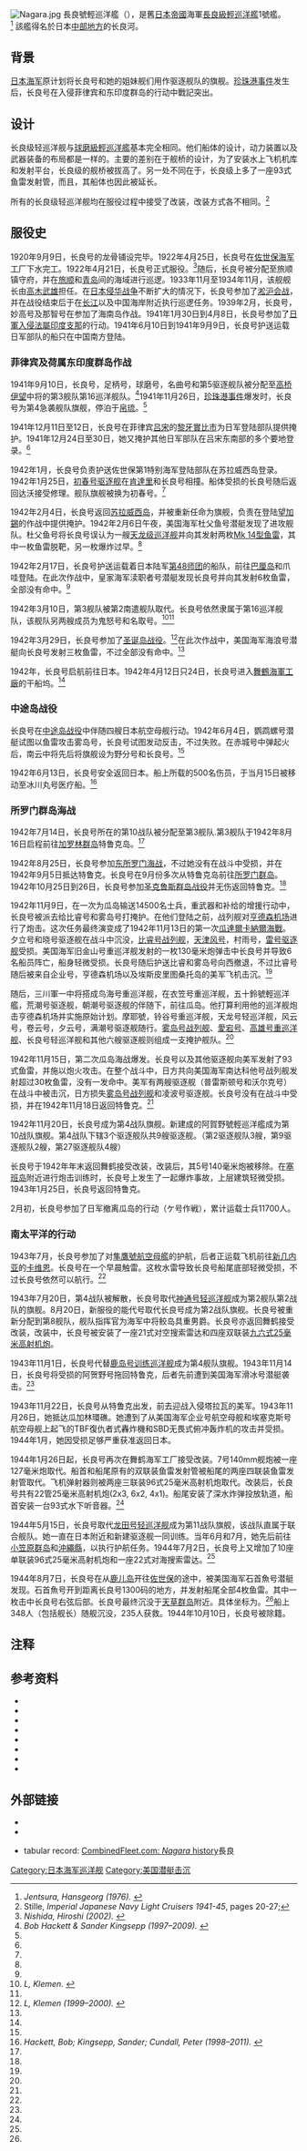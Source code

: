 {{copyedit|time=2016-08-21T23:19:45+00:00}}
[[File:Nagara.jpg|thumb]]
長良號輕巡洋艦（{{jpn|j=長良|hg=ながら|rm=Nagara|f=h}}），是舊[[大日本帝国|日本帝國]]海軍[[長良級輕巡洋艦|長良級輕巡洋艦]]1號艦。<ref><cite class="citation book">Jentsura, Hansgeorg (1976). </cite></ref> 該艦得名於日本[[中部地方|中部地方]]的长良河。

== 背景 ==
[[大日本帝國海軍|日本海军]]原计划将长良号和她的姐妹舰们用作驱逐舰队的旗舰。[[珍珠港事件|珍珠港事件]]发生后，长良号在入侵菲律宾和东印度群岛的行动中戰記突出。

== 设计 ==
长良级轻巡洋舰与[[球磨級輕巡洋艦|球磨級輕巡洋艦]]基本完全相同。他们船体的设计，动力装置以及武器装备的布局都是一样的。主要的差别在于舰桥的设计，为了安装水上飞机机库和发射平台，长良级的舰桥被拔高了。另一处不同在于，长良级上多了一座93式鱼雷发射管，而且，其船体也因此被延长。

所有的长良级轻巡洋舰均在服役过程中接受了改装，改装方式各不相同。<ref name="Stille">Stille, '' Imperial Japanese Navy Light Cruisers 1941-45 '', pages 20-27;</ref>

== 服役史 ==
1920年9月9日，长良号的龙骨铺设完毕。1922年4月25日，长良号在[[佐世保海军工厂|佐世保海军工]]厂下水完工。1922年4月21日，长良号正式服役。<ref name="Nishida"><cite class="citation web">Nishida, Hiroshi (2002). </cite></ref>随后，长良号被分配至旅顺镇守府，并在[[旅顺|旅顺]]和[[青岛|青岛]]间的海域进行巡逻。1933年11月至1934年11月，该舰舰长由[[高木武雄|高木武雄]]担任。在[[日本侵华战争|日本侵华战争]]不断扩大的情况下，长良号参加了[[淞沪会战|淞沪会战]]，并在战役结束后于在[[长江|长江]]以及中国海岸附近执行巡逻任务。1939年2月，长良号，妙高号及那智号在参加了海南岛作战。1941年1月30日到4月8日，长良号参加了[[日軍入侵法屬印度支那|日軍入侵法屬印度支那]]的行动。1941年6月10日到1941年9月9日，长良号护送运载日军部队的船只在中国南方登陆。

=== 菲律宾及荷属东印度群岛作战 ===
1941年9月10日，长良号，足柄号，球磨号，名曲号和第5驱逐舰队被分配至[[高桥伊望|高桥伊望]]中将的第3舰队第16巡洋舰队。<ref name="combinedfleet"><cite class="citation web">Bob Hackett & Sander Kingsepp (1997–2009). </cite></ref>1941年11月26日，[[珍珠港事件|珍珠港事件]]爆发时，长良号为第4急袭舰队旗舰，停泊于[[帛琉|帛琉]]。<ref name="combinedfleet"/>

1941年12月11日至12日，长良号在菲律宾[[吕宋|吕宋]]的[[黎牙實比市|黎牙實比市]]为日军登陆部队提供掩护。1941年12月24日至30日，她又掩护其他日军部队在吕宋东南部的多个要地登录。<ref name="combinedfleet"/>

1942年1月，长良号负责护送佐世保第1特别海军登陆部队在苏拉威西岛登录。1942年1月25日，[[初春号驱逐舰|初春号驱逐舰]]在[[肯達里|肯達里]]和长良号相撞。船体受损的长良号随后返回达沃接受修理。舰队旗舰被换为初春号。<ref name="combinedfleet"/>

1942年2月4日，长良号返回[[苏拉威西岛|苏拉威西岛]]，并被重新任命为旗舰，负责在登陆[[望加錫|望加錫]]的作战中提供掩护。1942年2月6日午夜，美国海军杜父鱼号潜艇发现了进攻舰队。杜父鱼号将长良号误认为一艘[[天龙级巡洋舰|天龙级巡洋舰]]并向其发射两枚[[Mk_14型鱼雷|Mk 14型鱼雷]]，其中一枚鱼雷脱靶，另一枚爆炸过早。<ref name="combinedfleet"/>

1942年2月17日，长良号护送运载着日本陆军[[第48师团（日本陆军）|第48师团]]的船队，前往[[巴厘岛|巴厘岛]]和爪哇登陆。在此次作战中，皇家海军渎职者号潜艇发现长良号并向其发射6枚鱼雷，全部没有命中。<ref name="combinedfleet"/>

1942年3月10日，第3舰队被第2南遣舰队取代。长良号依然隶属于第16巡洋舰队，该舰队另两艘成员为鬼怒号和名取号。<ref><cite class="citation web">L, Klemen. </cite></ref><ref name="combinedfleet"/>

1942年3月29日，长良号参加了[[聖誕島戰役|圣诞岛战役]]。<ref><cite class="citation web">L, Klemen (1999–2000). </cite></ref>在此次作战中，美国海军海浪号潜艇向长良号发射三枚鱼雷，不过全部没有命中。<ref name="combinedfleet"></ref>

1942年，长良号启航前往日本。1942年4月12日只24日，长良号进入[[舞鶴海軍工廠|舞鶴海軍工廠]]的干船坞。<ref name="combinedfleet"></ref>

=== 中途岛战役 ===
长良号在[[中途岛战役|中途岛战役]]中伴随四艘日本航空母舰行动。1942年6月4日，鹦鹉螺号潜艇试图以鱼雷攻击雾岛号，长良号试图发动反击，不过失败。在赤城号中弹起火后，南云中将先后将旗舰设为野分号和长良号。<ref name="combinedfleet"></ref>

1942年6月13日，长良号安全返回日本。船上所载的500名伤员，于当月15日被移动至冰川丸号医疗船。<ref><cite class="citation web">Hackett, Bob; Kingsepp, Sander; Cundall, Peter (1998–2011). </cite></ref>

=== 所罗门群岛海战 ===
1942年7月14日，长良号所在的第10战队被分配至第3舰队.第3舰队于1942年8月16日启程前往[[加罗林群岛|加罗林群岛]]特鲁克岛。<ref name="combinedfleet"></ref>

1942年8月25日，长良号参加[[东所罗门海战|东所罗门海战]]，不过她没有在战斗中受损，并在1942年9月5日抵达特鲁克。长良号在9月份多次从特鲁克岛前往[[所罗门群岛|所罗门群岛]]。1942年10月25日到26日，长良号参加[[圣克鲁斯群岛战役|圣克鲁斯群岛战役]]并无伤返回特鲁克。<ref name="combinedfleet"/>

1942年11月9日，在一次为瓜岛输送14500名士兵，重武器和补给的增援行动中，长良号被派去给比睿号和雾岛号打掩护。在他们登陆之前，战列舰对[[霍尼亞拉國際機場|亨德森机场]]进行了炮击。这次任务最终演变成了1942年11月13日的第一次[[瓜達爾卡納爾海戰|瓜達爾卡納爾海戰]]。夕立号和晓号驱逐舰在战斗中沉没，[[比睿号战列舰|比睿号战列舰]]，[[天津风号|天津风号]]，村雨号，[[雷號驅逐艦_(吹雪型)|雷号驱逐舰]]受损。美国海军旧金山号重巡洋舰发射的一枚130毫米炮弹击中长良号并导致6名船员阵亡，船身轻微受损。长良号随后护送比睿和雾岛号向西撤退，不过比睿号随后被来自企业号，亨德森机场以及埃斯皮里图桑托岛的美军飞机击沉。<ref name="combinedfleet"/>

随后，三川軍一中将搭成鸟海号重巡洋舰，在衣笠号重巡洋舰，五十鈴號輕巡洋艦，荒潮号驱逐舰，朝潮号驱逐舰的伴随下，前往瓜岛。他打算利用他的巡洋舰炮击亨德森机场并实施原始计划。摩耶號，铃谷号重巡洋舰，天龙号轻巡洋舰，风云号，卷云号，夕云号，满潮号驱逐舰随行。[[雾岛号战列舰|雾岛号战列舰]]、[[愛宕号|愛宕号]]、[[高雄号重巡洋舰|高雄号重巡洋舰]]、长良号轻巡洋舰和其他六艘驱逐舰则组成一支掩护舰队。<ref name="combinedfleet"/>

1942年11月15日，第二次瓜岛海战爆发。长良号以及其他驱逐舰向美军发射了93式鱼雷，并施以炮火攻击。在整个战斗中，日方共向美国海军南达科他号战列舰发射超过30枚鱼雷，没有一发命中。美军有两艘驱逐舰（普雷斯顿号和沃尔克号）在战斗中被击沉，日方损失[[雾岛号战列舰|雾岛号战列舰]]和凌波号驱逐舰。长良号没有在战斗中受损，并在1942年11月18日返回特鲁克。<ref name="combinedfleet"/>

1942年11月20日，长良号成为第4战队旗舰。新建成的阿賀野號輕巡洋艦成为第10战队旗舰。第4战队下辖3个驱逐舰队共9艘驱逐舰。（第2驱逐舰队3艘，第9驱逐舰队2艘，第27驱逐舰队4艘）

长良号于1942年年末返回舞鹤接受改装，改装后，其5号140毫米炮被移除。在[[塞班岛|塞班岛]]附近进行炮击训练时，长良号上发生了一起爆炸事故，上层建筑轻微受损。1943年1月25日，长良号返回特鲁克。

2月初，长良号参加了日军撤离瓜岛的行动（ケ号作戦），累计运载士兵11700人。

=== 南太平洋的行动 ===
1943年7月，长良号参加了对[[隼鷹號航空母艦|隼鷹號航空母艦]]的护航，后者正运载飞机前往[[新几内亚|新几内亚]]的[[卡维恩|卡维恩]]。长良号在一个早晨触雷。这枚水雷导致长良号船尾底部轻微受损，不过长良号依然可以航行。<ref name="combinedfleet"/>

1943年7月20日，第4战队被解散，长良号取代[[神通号轻巡洋舰|神通号轻巡洋舰]]成为第2舰队第2战队的旗舰。8月20日，新服役的能代号取代长良号成为第2战队旗舰。长良号被重新分配到第8舰队，舰队指挥官为海军中将鲛岛具重男爵。长良号亦返回舞鹤接受改装，改装中，长良号被安装了一座21式对空搜索雷达和四座双联装[[九六式25毫米高射机炮|九六式25毫米高射机炮]]。

1943年11月1日，长良号代替[[鹿岛号训练巡洋舰|鹿岛号训练巡洋舰]]成为第4舰队旗舰。1943年11月14日，长良号将受损的阿贺野号拖回特鲁克，后者先前遭到美国海军滑冰号潜艇袭击。<ref name="combinedfleet"/>

1943年11月22日，长良号从特鲁克出发，前去迎战入侵塔拉瓦的美军。1943年11月26日，她抵达瓜加林環礁。她遭到了从美国海军企业号航空母舰和埃塞克斯号航空母舰上起飞的TBF復仇者式轟炸機和SBD无畏式俯冲轰炸机的攻击并受损。1944年1月，她因受损足够严重获准返回日本。

1944年1月26日起，长良号再次在舞鹤海军工厂接受改装。7号140mm舰炮被一座127毫米炮取代。船首和船尾原有的双联装鱼雷发射管被船尾的两座四联装鱼雷发射管取代。飞机弹射器则被两座三联装96式25毫米高射机炮取代。改装后，长良号共有22管25毫米高射机炮(2x3, 6x2, 4x1)。船尾安装了深水炸弹投放轨道，船首安装一台93式水下听音器。<ref name="combinedfleet"/>

1944年5月15日，长良号取代[[龙田号轻巡洋舰|龙田号轻巡洋舰]]成为第11战队旗舰，该战队直属于联合舰队。她一直在日本附近和新建驱逐舰一同训练。当年6月和7月，她先后前往[[小笠原群岛|小笠原群岛]]和[[沖繩縣|沖繩縣]]，以执行护航任务。1944年7月2日，长良号上又增加了10座单联装96式25毫米高射机炮和一座22式对海搜索雷达。<ref name="combinedfleet"/>

1944年8月7日，长良号在从[[鹿兒島縣|鹿儿岛]]开往[[佐世保|佐世保]]的途中，被美国海军石首魚号潜艇发现。石首魚号开到距离长良号1300码的地方，并发射船尾全部4枚鱼雷。其中一枚击中长良号右弦后部。长良号最终沉没于[[天草群岛|天草群岛]]附近。具体坐标为{{coord|32|09|N|129|53|E}}。<ref name="Nishida"/>船上348人（包括舰长）随舰沉没，235人获救。1944年10月10日，长良号被除籍。

== 注释 ==
<div class="reflist" style=" list-style-type: decimal;">
<references /></div>

== 参考资料 ==
* {{Cite book|title=Death of a Navy: Japanese Naval Action in World War II|last=D'Albas|first=Andrieu|authorlink=|publisher=Devin-Adair Pub|year=1965|isbn=0-8159-5302-X|location=}}
* {{Cite book|title=A Battle History of the Imperial Japanese Navy, 1941-1945|url=https://archive.org/details/battlehistoryofi0000dull|last=Dull|first=Paul S.|authorlink=|publisher=Naval Institute Press|year=1978|isbn=0-87021-097-1|location=|chapter=}}
* {{Cite book|title=The Fighting Ships of the Rising Sun: The drama of the Imperial Japanese Navy, 1895-1945|last=Howarth|first=Stephen|authorlink=|publisher=Atheneum|year=1983|isbn=0-689-11402-8|location=}}
* {{Cite book|title=Warships of the Imperial Japanese Navy, 1869-1945|last=Jentsura|first=Hansgeorg|authorlink=|publisher=Naval Institute Press|year=1976|isbn=0-87021-893-X|location=|chapter=}}
* {{Cite book|title=Japanese Cruisers of the Pacific War|last=Lacroix|first=Eric|authorlink=|last2=Linton Wells|publisher=Naval Institute Press|year=1997|isbn=0-87021-311-3|location=|chapter=}}
* {{Cite book|title=United States Submarine Operations in World War II|last=Roscoe|first=Theodore|authorlink=|publisher=Naval Institute Press|year=1949|isbn=0-87021-731-3|location=|chapter=}}
* {{Cite book|title=Imperial Japanese Navy Light Cruisers 1941-45|last=Stille|first=Mark|authorlink=|publisher=Osprey|year=2012|isbn=1-84908-562-5|location=}}
* {{Cite book|title=Cruisers of World War Two: An International Encyclopedia|last=Whitley|first=M.J.|authorlink=|publisher=Naval Institute Press|year=1995|isbn=1-55750-141-6|location=|chapter=}}

== 外部链接 ==
* {{Cite web|url=http://www.dutcheastindies.webs.com/index.html|title=Forgotten Campaign: The Dutch East Indies Campaign 1941-1942|date=1999–2000|last=L|first=Klemen}}
* {{Cite web|url=http://homepage2.nifty.com/nishidah/e/stc0326.htm|title=Nagara class light cruisers|last=Nishida|first=Nishida|year=2002|work=Imperial Japanese Navy|deadurl=yes|archiveurl=http://archive.wikiwix.com/cache/20111024020323/http://homepage2.nifty.com/nishidah/e/stc0326.htm|archivedate=2011-10-24}}
* {{Cite web|url=http://www.combinedfleet.com/nagara_c.htm|title=Imperial Japanese Navy Page (Combinedfleet.com)|accessdate=2006-06-14|last=Parshall|first=Jon|work=}} tabular record:  [http://www.combinedfleet.com/nagara_t.htm CombinedFleet.com: ''Nagara'' history]長良

{{日本輕巡洋艦}}
[[Category:日本海军巡洋舰|Category:日本海军巡洋舰]]
[[Category:美国潜艇击沉|Category:美国潜艇击沉]]